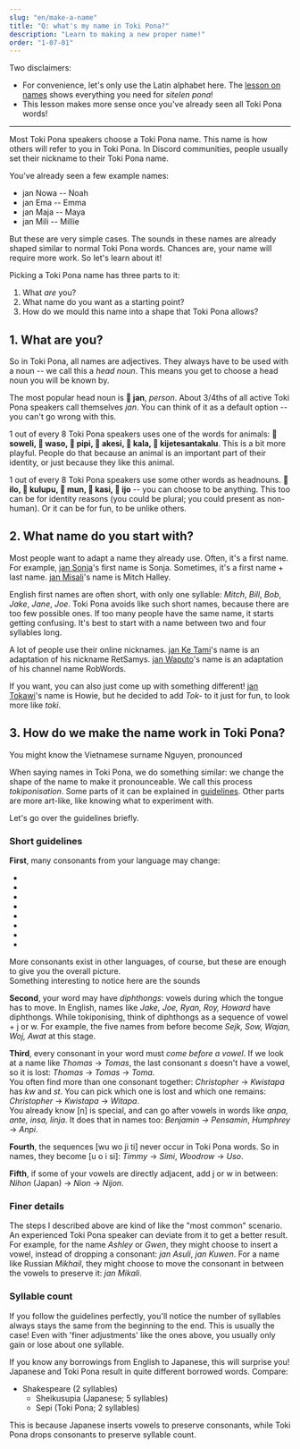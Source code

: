 ```yaml
---
slug: "en/make-a-name"
title: "Q: what's my name in Toki Pona?"
description: "Learn to making a new proper name!"
order: "1-07-01"
---
```



Two disclaimers:

* For convenience, let's only use the Latin alphabet here. The [lesson on names](en/07) shows everything you need for *sitelen pona*!
* This lesson makes more sense once you've already seen all Toki Pona words!

***

Most Toki Pona speakers choose a Toki Pona name. This name is how others will refer to you in Toki Pona. In Discord communities, people usually set their nickname to their Toki Pona name.

You've already seen a few example names:
* jan Nowa -- Noah
* jan Ema -- Emma
* jan Maja -- Maya
* jan Mili -- Millie

But these are very simple cases. The sounds in these names are already shaped similar to normal Toki Pona words. Chances are, your name will require more work. So let's learn about it!

Picking a Toki Pona name has three parts to it:
1. What *are* you?
2. What name do you want as a starting point?
3. How do we mould this name into a shape that Toki Pona allows?

## 1. What are you?

So in Toki Pona, all names are adjectives. They always have to be used with a noun -- we call this a *head noun*. This means you get to choose a head noun you will be known by.

The most popular head noun is **󱤑 jan**, *person*. About 3/4ths of all active Toki Pona speakers call themselves *jan*. You can think of it as a default option -- you can't go wrong with this.

1 out of every 8 Toki Pona speakers uses one of the words for animals: **󱥢 soweli, 󱥴 waso, 󱥑 pipi, 󱤁 akesi, 󱤔 kala, 󱦀 kijetesantakalu**. This is a bit more playful. People do that because an animal is an important part of their identity, or just because they like this animal.

1 out of every 8 Toki Pona speakers use some other words as headnouns. **󱤎 ilo, 󱤟 kulupu, 󱤺 mun, 󱤗 kasi, 󱤌 ijo** -- you can choose to be anything. This too can be for identity reasons (you could be plural; you could present as non-human). Or it can be for fun, to be unlike others.

## 2. What name do you start with?

Most people want to adapt a name they already use. Often, it's a first name. For example, [jan Sonja](https://tokipona.org/)'s first name is Sonja. Sometimes, it's a first name + last name. [jan Misali](https://www.youtube.com/@HBMmaster/)'s name is Mitch Halley.

English first names are often short, with only one syllable: *Mitch*, *Bill*, *Bob*, *Jake*, *Jane*, *Joe*. Toki Pona avoids like such short names, because there are too few possible ones. If too many people have the same name, it starts getting confusing. It's best to start with a name between two and four syllables long.

A lot of people use their online nicknames. [jan Ke Tami](https://www.youtube.com/@IamSamys/)'s name is an adaptation of his nickname RetSamys. [jan Waputo](https://www.youtube.com/watch?v=PY3Qe_b9ufI)'s name is an adaptation of his channel name RobWords.

If you want, you can also just come up with something different! [jan Tokawi](https://www.youtube.com/watch?v=L6aClal3sSU)'s name is Howie, but he decided to add *Tok-* to it just for fun, to look more like *toki*.

## 3. How do we make the name work in Toki Pona?

You might know the Vietnamese surname Nguyen, pronounced <Audio from="ipa" file="ŋwiəŋ" />. But in English, these sounds can't go in that order. So when English speakers say Ngyuen, they adapt it to what English allows -- "win".

When saying names in Toki Pona, we do something similar: we change the shape of the name to make it pronounceable. We call this process *tokiponisation*. Some parts of it can be explained in [guidelines](https://jan-ne.github.io/tp/tpize). Other parts are more art-like, like knowing what to experiment with.

Let's go over the guidelines briefly.

### Short guidelines

**First**, many consonants from your language may change:

* <Audio from="ipa" file="b" />, <Audio from="ipa" file="p" />, <Audio from="ipa" file="f" /> all become p.
* <Audio from="ipa" file="d" />, <Audio from="ipa" file="t" /> both become t.
* <Audio from="ipa" file="g" />, <Audio from="ipa" file="k" />, <Audio from="ipa" file="χ" />, <Audio from="ipa" file="ʁ" /> all become k.
* <Audio from="ipa" file="θ" /> becomes t or s.
* <Audio from="ipa" file="s" />, <Audio from="ipa" file="z" />, <Audio from="ipa" file="ʃ" />, <Audio from="ipa" file="ʒ" />, <Audio from="ipa" file="tʃ" />, <Audio from="ipa" file="dʒ" /> all become s.
* <Audio from="ipa" file="w" />, <Audio from="ipa" file="v" />, <Audio from="ipa" file="ɻʷ" text="ɹ" /> all become w.
* <Audio from="ipa" file="r" />, <Audio from="ipa" file="ɾ" />, <Audio from="ipa" file="l" /> all become l.
* <Audio from="ipa" file="h" /> disappears completely.

More consonants exist in other languages, of course, but these are enough to give you the overall picture.  
Something interesting to notice here are the sounds <Audio from="ipa" file="ɻʷ" text="ɹ" />, <Audio from="ipa" file="r" />, <Audio from="ipa" file="ʁ" />. In many European languages, these sounds are spelled with "r". English has the first one, Russian has the second one, French has the third one. But in Toki Pona, they remain different: w, l, and k!

**Second**, your word may have *diphthongs*: vowels during which the tongue has to move. In English, names like *Jake, Joe, Ryan, Roy, Howard* have diphthongs. While tokiponising, think of diphthongs as a sequence of vowel + j or w. For example, the five names from before become *Sejk, Sow, Wajan, Woj, Awat* at this stage.

**Third**, every consonant in your word must *come before a vowel*. If we look at a name like *Thomas* -> *Tomas*, the last consonant *s* doesn't have a vowel, so it is lost: *Thomas* -> *Tomas* -> *Toma*.  
You often find more than one consonant together: *Christopher* -> *Kwistapa* has *kw* and *st*. You can pick which one is lost and which one remains: *Christopher* -> *Kwistapa* -> *Witapa*.  
You already know [n] is special, and can go after vowels in words like *anpa, ante, insa, linja*. It does that in names too: *Benjamin -> Pensamin*, *Humphrey* -> *Anpi*.

**Fourth**, the sequences [wu wo ji ti] never occur in Toki Pona words. So in names, they become [u o i si]: *Timmy* -> *Simi*, *Woodrow* -> *Uso*.

**Fifth**, if some of your vowels are directly adjacent, add j or w in between: *Nihon* (Japan) -> *Nion* -> *Nijon*.

### Finer details

The steps I described above are kind of like the "most common" scenario. An experienced Toki Pona speaker can deviate from it to get a better result. For example, for the name *Ashley* or *Gwen*, they might choose to insert a vowel, instead of dropping a consonant: *jan Asuli*, *jan Kuwen*. For a name like Russian *Mikhail*, they might choose to move the consonant in between the vowels to preserve it: *jan Mikali*.

### Syllable count

If you follow the guidelines perfectly, you'll notice the number of syllables always stays the same from the beginning to the end. This is usually the case! Even with 'finer adjustments' like the ones above, you usually only gain or lose about one syllable.

If you know any borrowings from English to Japanese, this will surprise you! Japanese and Toki Pona result in quite different borrowed words. Compare:

* Shakespeare (2 syllables)
  * Sheikusupia (Japanese; 5 syllables)
  * Sepi (Toki Pona; 2 syllables)

This is because Japanese inserts vowels to preserve consonants, while Toki Pona drops consonants to preserve syllable count.

